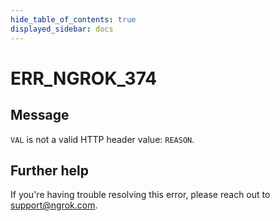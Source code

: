 ```yaml
---
hide_table_of_contents: true
displayed_sidebar: docs
---
```



# ERR_NGROK_374

## Message

`VAL` is not a valid HTTP header value: `REASON`.

<ErrorDetails error="err_ngrok_374" />

## Further help

If you're having trouble resolving this error, please reach out to [support@ngrok.com](mailto:support@ngrok.com?subject=Help%20with%20ERR_NGROK_374).
